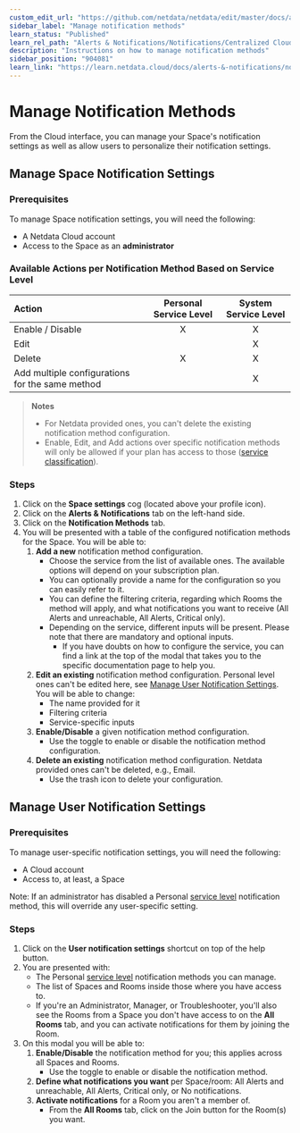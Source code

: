 ```yaml
---
custom_edit_url: "https://github.com/netdata/netdata/edit/master/docs/alerts-and-notifications/notifications/centralized-cloud-notifications/manage-notification-methods.md"
sidebar_label: "Manage notification methods"
learn_status: "Published"
learn_rel_path: "Alerts & Notifications/Notifications/Centralized Cloud Notifications"
description: "Instructions on how to manage notification methods"
sidebar_position: "904081"
learn_link: "https://learn.netdata.cloud/docs/alerts-&-notifications/notifications/centralized-cloud-notifications/manage-notification-methods"
---
```


# Manage Notification Methods

From the Cloud interface, you can manage your Space's notification settings as well as allow users to personalize their notification settings.

## Manage Space Notification Settings

### Prerequisites

To manage Space notification settings, you will need the following:

- A Netdata Cloud account
- Access to the Space as an **administrator**

### Available Actions per Notification Method Based on Service Level

| **Action**                                      | **Personal Service Level** | **System Service Level** |
|:------------------------------------------------|:--------------------------:|:------------------------:|
| Enable / Disable                                |             X              |            X             |
| Edit                                            |                            |            X             |
| Delete                                          |             X              |            X             |
| Add multiple configurations for the same method |                            |            X             |

> **Notes**
>
> - For Netdata provided ones, you can't delete the existing notification method configuration.
> - Enable, Edit, and Add actions over specific notification methods will only be allowed if your plan has access to those ([service classification](/docs/alerts-&-notifications/notifications/centralized-cloud-notifications/centralized-cloud-notifications-reference#service-classification)).

### Steps

1. Click on the **Space settings** cog (located above your profile icon).
2. Click on the **Alerts & Notifications** tab on the left-hand side.
3. Click on the **Notification Methods** tab.
4. You will be presented with a table of the configured notification methods for the Space. You will be able to:
   1. **Add a new** notification method configuration.
      - Choose the service from the list of available ones. The available options will depend on your subscription plan.
      - You can optionally provide a name for the configuration so you can easily refer to it.
      - You can define the filtering criteria, regarding which Rooms the method will apply, and what notifications you want to receive (All Alerts and unreachable, All Alerts, Critical only).
      - Depending on the service, different inputs will be present. Please note that there are mandatory and optional inputs.
         - If you have doubts on how to configure the service, you can find a link at the top of the modal that takes you to the specific documentation page to help you.
   2. **Edit an existing** notification method configuration. Personal level ones can't be edited here, see [Manage User Notification Settings](#manage-user-notification-settings). You will be able to change:
      - The name provided for it
      - Filtering criteria
      - Service-specific inputs
   3. **Enable/Disable** a given notification method configuration.
      - Use the toggle to enable or disable the notification method configuration.
   4. **Delete an existing** notification method configuration. Netdata provided ones can't be deleted, e.g., Email.
      - Use the trash icon to delete your configuration.

## Manage User Notification Settings

### Prerequisites

To manage user-specific notification settings, you will need the following:

- A Cloud account
- Access to, at least, a Space

Note: If an administrator has disabled a Personal [service level](/docs/alerts-&-notifications/notifications/centralized-cloud-notifications/centralized-cloud-notifications-reference#service-level) notification method, this will override any user-specific setting.

### Steps

1. Click on the **User notification settings** shortcut on top of the help button.
2. You are presented with:
   - The Personal [service level](/docs/alerts-&-notifications/notifications/centralized-cloud-notifications/centralized-cloud-notifications-reference#service-level) notification methods you can manage.
   - The list of Spaces and Rooms inside those where you have access to.
   - If you're an Administrator, Manager, or Troubleshooter, you'll also see the Rooms from a Space you don't have access to on the **All Rooms** tab, and you can activate notifications for them by joining the Room.
3. On this modal you will be able to:
   1. **Enable/Disable** the notification method for you; this applies across all Spaces and Rooms.
      - Use the toggle to enable or disable the notification method.
   2. **Define what notifications you want** per Space/room: All Alerts and unreachable, All Alerts, Critical only, or No notifications.
   3. **Activate notifications** for a Room you aren't a member of.
      - From the **All Rooms** tab, click on the Join button for the Room(s) you want.
